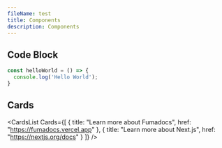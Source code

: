 ```yaml
---
fileName: test
title: Components
description: Components
---
```


## Code Block

```javascript
const helloWorld = () => {
  console.log('Hello World');
}
```

## Cards

<CardsList
  Cards={[
    { title: "Learn more about Fumadocs", href: "https://fumadocs.vercel.app" },
    { title: "Learn more about Next.js", href: "https://nextjs.org/docs" }
  ]}
/>
